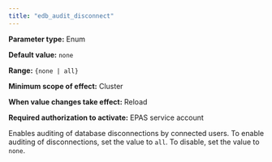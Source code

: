 ```yaml
---
title: "edb_audit_disconnect"
---
```


<div id="edb_audit_disconnect" class="registered_link"></div>

**Parameter type:** Enum

**Default value:** `none`

**Range:** `{none | all}`

**Minimum scope of effect:** Cluster

**When value changes take effect:** Reload

**Required authorization to activate:** EPAS service account

Enables auditing of database disconnections by connected users. To enable auditing of disconnections, set the value to `all`. To disable, set the value to `none`.
